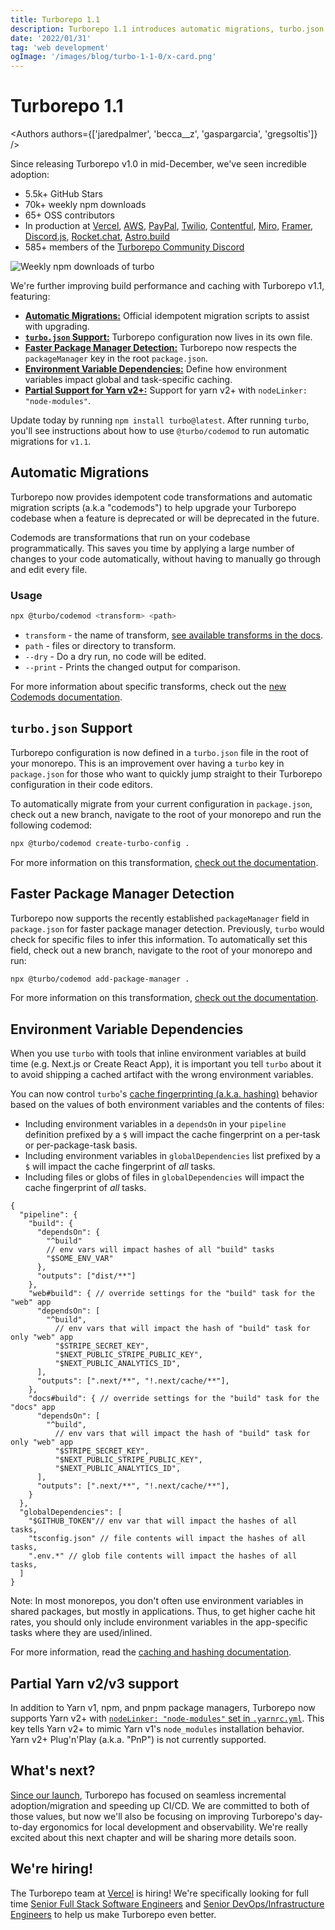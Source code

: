```yaml
---
title: Turborepo 1.1
description: Turborepo 1.1 introduces automatic migrations, turbo.json configuration, environment variable dependencies, partial Yarn v2 support, and more!
date: '2022/01/31'
tag: 'web development'
ogImage: '/images/blog/turbo-1-1-0/x-card.png'
---
```


<h1 className="text-center">Turborepo 1.1</h1>


<Authors authors={['jaredpalmer', 'becca__z', 'gaspargarcia', 'gregsoltis']} />

Since releasing Turborepo v1.0 in mid-December, we've seen incredible adoption:

- 5.5k+ GitHub Stars
- 70k+ weekly npm downloads
- 65+ OSS contributors
- In production at [Vercel](https://github.com/vercel/next.js), [AWS](https://github.com/aws-amplify/amplify-ui), [PayPal](https://x.com/jaredpalmer/status/1485617973477978121), [Twilio](https://github.com/twilio-labs/function-templates), [Contentful](https://github.com/contentful/forma-36), [Miro](https://github.com/miroapp/app-examples), [Framer](https://github.com/framer/motion), [Discord.js](https://github.com/discordjs/discord.js), [Rocket.chat](https://github.com/RocketChat/fuselage), [Astro.build](https://github.com/withastro/astro)
- 585+ members of the [Turborepo Community Discord](https://turborepo.com/discord)

![Weekly npm downloads of `turbo`](/images/blog/turbo-1-1-0/turborepo-weekly-npm-downloads.png)

We're further improving build performance and caching with Turborepo v1.1, featuring:

- [**Automatic Migrations:**](#automatic-migrations) Official idempotent migration scripts to assist with upgrading.
- [**`turbo.json` Support:**](#turbojson-support) Turborepo configuration now lives in its own file.
- [**Faster Package Manager Detection:**](#faster-package-manager-detection) Turborepo now respects the `packageManager` key in the root `package.json`.
- [**Environment Variable Dependencies:**](#environment-variable-dependencies) Define how environment variables impact global and task-specific caching.
- [**Partial Support for Yarn v2+:**](#partial-yarn-v2v3-support) Support for yarn v2+ with `nodeLinker: "node-modules"`.

Update today by running `npm install turbo@latest`. After running `turbo`, you'll see instructions about how to use `@turbo/codemod` to run automatic migrations for `v1.1`.

## Automatic Migrations

Turborepo now provides idempotent code transformations and automatic migration scripts (a.k.a "codemods") to help upgrade your Turborepo codebase when a feature is deprecated or will be deprecated in the future.

Codemods are transformations that run on your codebase programmatically. This saves you time by applying a large number of changes to your code automatically, without having to manually go through and edit every file.

### Usage

```bash title="Terminal"
npx @turbo/codemod <transform> <path>
```

- `transform` - the name of transform, [see available transforms in the docs](/docs/reference/turbo-codemod#turborepo-1x).
- `path` - files or directory to transform.
- `--dry` - Do a dry run, no code will be edited.
- `--print` - Prints the changed output for comparison.

For more information about specific transforms, check out the [new Codemods documentation](/docs/reference/turbo-codemod#turborepo-1x).

## `turbo.json` Support

Turborepo configuration is now defined in a `turbo.json` file in the root of your monorepo. This is an improvement over having a `turbo` key in `package.json` for those who want to quickly jump straight to their Turborepo configuration in their code editors.

To automatically migrate from your current configuration in `package.json`, check out a new branch, navigate to the root of your monorepo and run the following codemod:

```bash title="Terminal"
npx @turbo/codemod create-turbo-config .
```

For more information on this transformation, [check out the documentation](/docs/reference/turbo-codemod#create-turbo-config).

## Faster Package Manager Detection

Turborepo now supports the recently established `packageManager` field in `package.json` for faster package manager detection. Previously, `turbo` would check for specific files to infer this information. To automatically set this field, check out a new branch, navigate to the root of your monorepo and run:

```bash title="Terminal"
npx @turbo/codemod add-package-manager .
```

For more information on this transformation, [check out the documentation](/docs/reference/turbo-codemod#add-package-manager).

## Environment Variable Dependencies

When you use `turbo` with tools that inline environment variables at build time (e.g. Next.js or Create React App), it is important you tell `turbo` about it to avoid shipping a cached artifact with the wrong environment variables.

You can now control `turbo`'s [cache fingerprinting (a.k.a. hashing)](/docs/crafting-your-repository/caching#task-inputs) behavior based on the values of both environment variables and the contents of files:

- Including environment variables in a `dependsOn` in your `pipeline` definition prefixed by a `$` will impact the cache fingerprint on a per-task or per-package-task basis.
- Including environment variables in `globalDependencies` list prefixed by a `$` will impact the cache fingerprint of _all_ tasks.
- Including files or globs of files in `globalDependencies` will impact the cache fingerprint of _all_ tasks.

```jsonc title="./turbo.json"
{
  "pipeline": {
    "build": {
      "dependsOn": {
        "^build"
        // env vars will impact hashes of all "build" tasks
        "$SOME_ENV_VAR"
      },
      "outputs": ["dist/**"]
    },
    "web#build": { // override settings for the "build" task for the "web" app
      "dependsOn": [
        "^build",
          // env vars that will impact the hash of "build" task for only "web" app
          "$STRIPE_SECRET_KEY",
          "$NEXT_PUBLIC_STRIPE_PUBLIC_KEY",
          "$NEXT_PUBLIC_ANALYTICS_ID",
      ],
      "outputs": [".next/**", "!.next/cache/**"],
    },
    "docs#build": { // override settings for the "build" task for the "docs" app
      "dependsOn": [
        "^build",
          // env vars that will impact the hash of "build" task for only "web" app
          "$STRIPE_SECRET_KEY",
          "$NEXT_PUBLIC_STRIPE_PUBLIC_KEY",
          "$NEXT_PUBLIC_ANALYTICS_ID",
      ],
      "outputs": [".next/**", "!.next/cache/**"],
    }
  },
  "globalDependencies": [
    "$GITHUB_TOKEN"// env var that will impact the hashes of all tasks,
    "tsconfig.json" // file contents will impact the hashes of all tasks,
    ".env.*" // glob file contents will impact the hashes of all tasks,
  ]
}
```

Note: In most monorepos, you don't often use environment variables in shared packages, but mostly in applications. Thus, to get higher cache hit rates, you should only include environment variables in the app-specific tasks where they are used/inlined.

For more information, read the [caching and hashing documentation](/docs/crafting-your-repository/caching#task-inputs).

## Partial Yarn v2/v3 support

In addition to Yarn v1, npm, and pnpm package managers, Turborepo now supports Yarn v2+ with [`nodeLinker: "node-modules"` set in `.yarnrc.yml`](https://yarnpkg.com/configuration/yarnrc#nodeLinker). This key tells Yarn v2+ to mimic Yarn v1's `node_modules` installation behavior. Yarn v2+ Plug'n'Play (a.k.a. "PnP") is not currently supported.

## What's next?

[Since our launch](/blog/joining-vercel), Turborepo has focused on seamless incremental adoption/migration and speeding up CI/CD. We are committed to both of those values, but now we'll also be focusing on improving Turborepo's day-to-day ergonomics for local development and observability. We're really excited about this next chapter and will be sharing more details soon.

## We're hiring!

The Turborepo team at [Vercel](https://vercel.com/) is hiring! We're specifically looking for full time [Senior Full Stack Software Engineers](https://vercel.com/careers) and [Senior DevOps/Infrastructure Engineers](https://vercel.com/careers) to help us make Turborepo even better.
